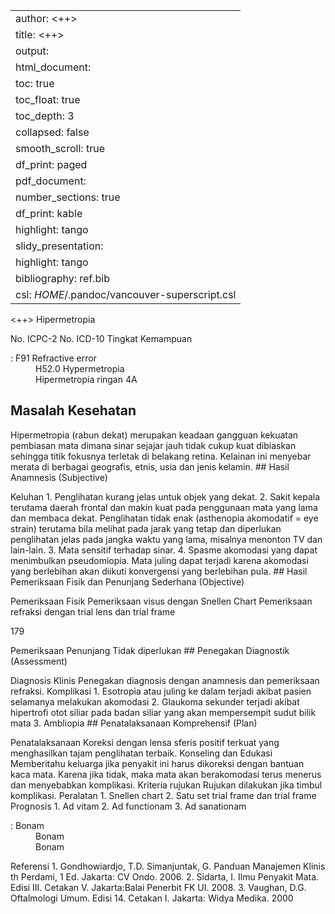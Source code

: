 
---
author: <++>
title: <++>
output:
  html_document:
    toc: true
    toc_float: true
    toc_depth: 3
    collapsed: false
    smooth_scroll: true
    df_print: paged
  pdf_document:
    number_sections: true
    df_print: kable
    highlight: tango
  slidy_presentation:
    highlight: tango
bibliography: ref.bib
csl: $HOME$/.pandoc/vancouver-superscript.csl
---

<++>
Hipermetropia

No. ICPC-2
No. ICD-10
Tingkat Kemampuan

: F91 Refractive error
: H52.0 Hypermetropia
: Hipermetropia ringan 4A

## Masalah Kesehatan

Hipermetropia (rabun dekat) merupakan keadaan gangguan kekuatan
pembiasan mata dimana sinar sejajar jauh tidak cukup kuat dibiaskan
sehingga titik fokusnya terletak di belakang retina. Kelainan ini menyebar
merata di berbagai geografis, etnis, usia dan jenis kelamin.
## Hasil Anamnesis (Subjective)

Keluhan
1. Penglihatan kurang jelas untuk objek yang dekat.
2. Sakit kepala terutama daerah frontal dan makin kuat pada penggunaan
mata yang lama dan membaca dekat. Penglihatan tidak enak (asthenopia
akomodatif = eye strain) terutama bila melihat pada jarak yang tetap dan
diperlukan penglihatan jelas pada jangka waktu yang lama, misalnya
menonton TV dan lain-lain.
3. Mata sensitif terhadap sinar.
4. Spasme akomodasi yang dapat menimbulkan pseudomiopia. Mata juling
dapat terjadi karena akomodasi yang berlebihan akan diikuti konvergensi
yang berlebihan pula.
## Hasil Pemeriksaan Fisik dan Penunjang Sederhana (Objective)

Pemeriksaan Fisik
Pemeriksaan visus dengan Snellen Chart
Pemeriksaan refraksi dengan trial lens dan trial frame

179

Pemeriksaan Penunjang
Tidak diperlukan
## Penegakan Diagnostik (Assessment)

Diagnosis Klinis
Penegakan diagnosis dengan anamnesis dan pemeriksaan refraksi.
Komplikasi
1. Esotropia atau juling ke dalam terjadi akibat pasien selamanya melakukan
akomodasi
2. Glaukoma sekunder terjadi akibat hipertrofi otot siliar pada badan siliar
yang akan mempersempit sudut bilik mata
3. Ambliopia
## Penatalaksanaan Komprehensif (Plan)

Penatalaksanaan
Koreksi dengan lensa sferis positif terkuat yang menghasilkan tajam
penglihatan terbaik.
Konseling dan Edukasi
Memberitahu keluarga jika penyakit ini harus dikoreksi dengan bantuan kaca
mata. Karena jika tidak, maka mata akan berakomodasi terus menerus dan
menyebabkan komplikasi.
Kriteria rujukan
Rujukan dilakukan jika timbul komplikasi.
Peralatan
1. Snellen chart
2. Satu set trial frame dan trial frame
Prognosis
1. Ad vitam
2. Ad functionam
3. Ad sanationam

: Bonam
: Bonam
: Bonam

Referensi
1. Gondhowiardjo, T.D. Simanjuntak, G. Panduan Manajemen Klinis
th
Perdami, 1 Ed. Jakarta: CV Ondo. 2006.
2. Sidarta, I. Ilmu Penyakit Mata. Edisi III. Cetakan V. Jakarta:Balai Penerbit
FK UI. 2008.
3. Vaughan, D.G. Oftalmologi Umum. Edisi 14. Cetakan I. Jakarta: Widya
Medika. 2000
